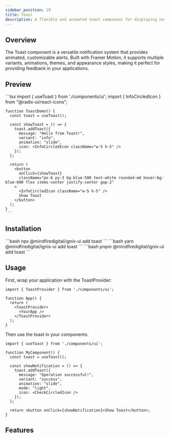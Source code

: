 ```yaml
---
sidebar_position: 19
title: Toast
description: A flexible and animated toast component for displaying notifications and alerts.
---
```



## Overview

The Toast component is a versatile notification system that provides animated, customizable alerts. Built with Framer Motion, it supports multiple variants, animations, themes, and appearance styles, making it perfect for providing feedback in your applications.

## Preview

<Tabs defaultValue="preview">
  <TabItem value="preview" label="Preview" default>
    <div className="w-full p-8 space-y-8 rounded-lg border">
      <ToastProvider>
        <SimpleToastDemo />
      </ToastProvider>
    </div>
  </TabItem>
  <TabItem value="code" label="Code">
    ```tsx
    import { useToast } from './components/ui';
    import { InfoCircledIcon } from "@radix-ui/react-icons";

    function ToastDemo() {
      const toast = useToast();
      
      const showToast = () => {
        toast.addToast({
          message: "Hello from Toast!",
          variant: "info",
          animation: "slide",
          icon: <InfoCircledIcon className="w-5 h-5" />
        });
      };

      return (
        <button
          onClick={showToast}
          className="px-6 py-3 bg-blue-500 text-white rounded-md hover:bg-blue-600 flex items-center justify-center gap-2"
        >
          <InfoCircledIcon className="w-5 h-5" />
          Show Toast
        </button>
      );
    }
    ```
  </TabItem>
</Tabs>

## Installation

<Tabs>
  <TabItem value="npm" label="npm" default>
    ```bash
    npx @mindfiredigital/ignix-ui add toast
    ```
  </TabItem>
  <TabItem value="yarn" label="Yarn">
    ```bash
    yarn @mindfiredigital/ignix-ui add toast
    ```
  </TabItem>
  <TabItem value="pnpm" label="pnpm">
    ```bash
    pnpm @mindfiredigital/ignix-ui add toast
    ```
  </TabItem>
</Tabs>

## Usage

First, wrap your application with the ToastProvider:

```tsx
import { ToastProvider } from './components/ui';

function App() {
  return (
    <ToastProvider>
      <YourApp />
    </ToastProvider>
  );
}
```

Then use the toast in your components:

```tsx
import { useToast } from './components/ui';

function MyComponent() {
  const toast = useToast();
  
  const showNotification = () => {
    toast.addToast({
      message: "Operation successful!",
      variant: "success",
      animation: "slide",
      mode: "light",
      icon: <CheckCircledIcon />
    });
  };
  
  return <button onClick={showNotification}>Show Toast</button>;
}
```


## Features

<ToastDemo />
